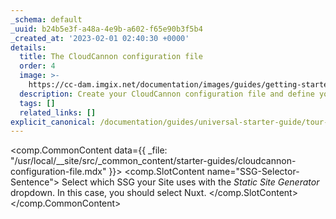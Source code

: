 ```yaml
---
_schema: default
_uuid: b24b5e3f-a48a-4e9b-a602-f65e90b3f5b4
_created_at: '2023-02-01 02:40:30 +0000'
details:
  title: The CloudCannon configuration file
  order: 4
  image: >-
    https://cc-dam.imgix.net/documentation/images/guides/getting-started/guide-thumbnails/CloudCannon-Getting-Started-Thumbnail-Nuxt.png
  description: Create your CloudCannon configuration file and define your Collections.
  tags: []
  related_links: []
explicit_canonical: /documentation/guides/universal-starter-guide/tour-cloudcannon/
---
```

<comp.CommonContent data={{ _file: "/usr/local/__site/src/_common_content/starter-guides/cloudcannon-configuration-file.mdx" }}>
  <comp.SlotContent name="SSG-Selector-Sentence">
    Select which SSG your Site uses with the *Static Site Generator* dropdown. In this case, you should select Nuxt.
  </comp.SlotContent>
</comp.CommonContent>